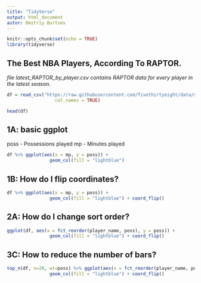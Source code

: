 ```yaml
---
title: "TidyVerse"
output: html_document
autor: Dmitriy Burtsev
---
```


```r
knitr::opts_chunk$set(echo = TRUE)
library(tidyverse)
```

## The Best NBA Players, According To RAPTOR.

*file latest_RAPTOR_by_player.csv contains RAPTOR data for every player in the latest season.*

```r
df = read_csv("https://raw.githubusercontent.com/fivethirtyeight/data/master/nba-raptor/modern_RAPTOR_by_player.csv", 
                  col_names = TRUE) 

head(df)
```
## 1A: basic ggplot
poss - Possessions played
mp - Minutes played

```r
df %>% ggplot(aes(x = mp, y = poss)) + 
                geom_col(fill = "lightblue")
```

## 1B: How do I flip coordinates?
```r
df %>% ggplot(aes(x = mp, y = poss)) + 
                geom_col(fill = "lightblue") + coord_flip()
```

## 2A: How do I change sort order?

```r
ggplot(df, aes(x = fct_reorder(player_name, poss), y = poss)) + 
                geom_col(fill = "lightblue") + coord_flip()
```

## 3C: How to reduce the number of bars?

```r
top_n(df, n=20, wt=poss) %>% ggplot(aes(x = fct_reorder(player_name, poss), y = poss))  +
                geom_col(fill = "lightblue") + coord_flip()
```